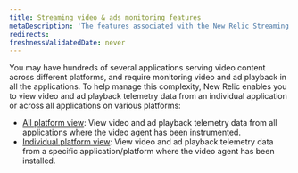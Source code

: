 ```yaml
---
title: Streaming video & ads monitoring features
metaDescription: 'The features associated with the New Relic Streaming video & ads.'
redirects:
freshnessValidatedDate: never
---
```


You may have hundreds of several applications serving video content across different platforms, and require monitoring video and ad playback in all the applications. To help manage this complexity, New Relic enables you to view video and ad playback telemetry data from an individual application or across all applications on various platforms:

* [All platform view](/docs/streaming-video-&-ads/view-data-in-newrelic/streaming-video-&-ads-all-platform-view/overview): View video and ad playback telemetry data from all applications where the video agent has been instrumented.
* [Individual platform view](/docs/streaming-video-&-ads/view-data-in-newrelic/streaming-video-&-ads-single-application-view/overview): View video and ad playback telemetry data from a specific application/platform where the video agent has been installed.